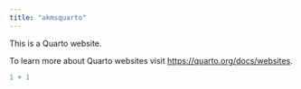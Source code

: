 ```yaml
---
title: "akmsquarto"
---
```


This is a Quarto website.

To learn more about Quarto websites visit <https://quarto.org/docs/websites>.

```r
1 + 1
```
